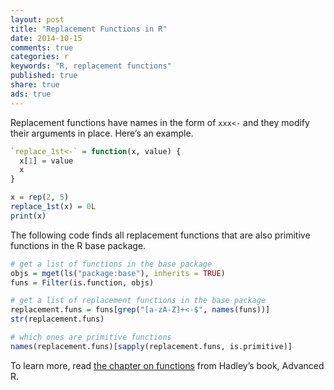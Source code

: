 ```yaml
---
layout: post
title: "Replacement Functions in R"
date: 2014-10-15
comments: true
categories: r
keywords: "R, replacement functions"
published: true
share: true
ads: true
---
```


Replacement functions have names in the form of `xxx<-` and they modify their arguments in place. Here's an example.
```r
`replace_1st<-` = function(x, value) {
  x[1] = value
  x
}

x = rep(2, 5)
replace_1st(x) = 0L
print(x)
```

The following code finds all replacement functions that are also primitive functions in the R base package.
```r
# get a list of functions in the base package
objs = mget(ls("package:base"), inherits = TRUE)
funs = Filter(is.function, objs)

# get a list of replacement functions in the base package
replacement.funs = funs[grep("[a-zA-Z]+<-$", names(funs))]
str(replacement.funs)     

# which ones are primitive functions
names(replacement.funs)[sapply(replacement.funs, is.primitive)]
```

To learn more, read [the chapter on functions](http://adv-r.had.co.nz/Functions.html) from Hadley's book, Advanced R.